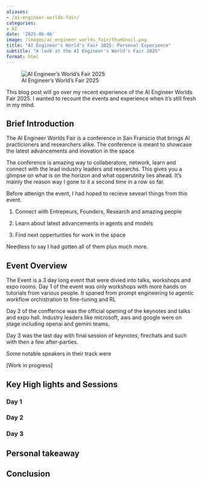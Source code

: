 ```yaml
---
aliases:
- /ai-engineer-worlds-fair/
categories:
- AI
date: '2025-06-06'
image: /images/ai_engineer_worlds_fair/thumbnail.png
title: "AI Engineer's World's Fair 2025: Personal Experience"
subtitle: "A look at the AI Engineer's World's Fair 2025"
format: html
---
```


![AI Engineer's World's Fair 2025](images/paste-13.png)


This blog post will go over my recent experience of the AI Engineer Worlds Fair 2025. I wanted to recount the events and experience when it's still fresh in my mind.

## Brief Introduction

The AI Engineer Worlds Fair is a conference in San Franscio that brings AI practicioners and researchers alike. The conference is meant to showcase the latest advancements and inovation in the space. 

The conference is amazing way to collaberatore, network, learn and connect with the lead industry leaders and researchs. This gives you a glimpse on what is on the horizon and what opperutnity lies ahead. It's mainly the reason way I gone to it a second time in a row so far. 

Before attenign the event, I had hoped to recieve sevearl things from this event.

1. Connect with Entrepeurs, Founders, Research and amazing people

2. Learn about latest advancements in agents and models

3. Find next oppertunties for work in the space

Needless to say I had gotten all of them plus much more.

## Event Overview

The Event is a 3 day long event that were divied into talks, workshops and expo rooms. Day 1 of the event was only workshops with more hands on tutorials from various people. It spaned from prompt engineering to agentic workflow orchistration to fine-tuning and RL

Day 2 of the conffernce was the official opening of the keynotes and talks and expo hall. Industry leaders like microsoft, aws and google were on stage including openai and gemini teams. 

Day 3 was the last day with final session of keynotes, firechats and such with then a few after-parties.

Some notable speakers in their track were

[Work in progress]

## Key High lights and Sessions

### Day 1


### Day 2


### Day 3


## Personal takeaway



## Conclusion
